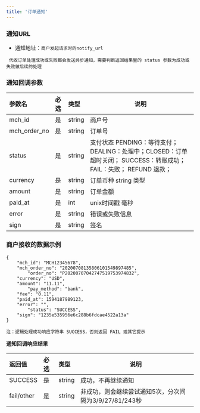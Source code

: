 ```yaml
---
title: '订单通知'
---
```


### 通知URL

* 通知地址：`商户发起请求时的notify_url`

` 代收订单处理成功或失败都会发送异步通知，需要判断返回结果里的 status 参数为成功或失败做后续的处理`

### 通知回调参数

| 参数名           |必选| 类型     | 说明                                         |
|:--------------|:---|:-------|--------------------------------------------|
| mch_id        |是  | string | 商户号                                        |
| mch_order_no  |是  | string | 订单号                                        |
| status        |是  | string    | 支付状态    PENDING：等待支付； DEALING：处理中；CLOSED：订单超时关闭； SUCCESS：转账成功；FAIL：失败； REFUND 退款；|
| currency      |是  | string | 订单币种 string 类型                         |
| amount        |是  | string | 订单金额                      |
| paid_at       |是  | int    | unix时间戳 毫秒                           |
| error         |是  | string | 错误或失败信息                                    |
| sign          |是  | string | 签名                                         |


### 商户接收的数据示例

```
{
    "mch_id": "MCH12345678",
    "mch_order_no": "20200708135806101549897485",
		"order_no": "P20200707042747519753974832",
    "currency": "USD",
    "amount": "11.11",
		"pay_method": "bank",
    "fee": "0.11",
    "paid_at": 1594187989123,
    "error": "",
		"status": "SUCCESS",
    "sign": "1235e535956e6c288b6fdcae4522a13a"
}

```

`注：逻辑处理成功响应字符串 SUCCESS，否则返回 FAIL 或其它提示`

**通知回调响应结果**

|返回值|必选|类型|说明|
|:----    |:---|:----- |-----   |
|SUCCESS |是  |string | 成功，不再继续通知  |
|fail/other |是  |string | 非成功，则会继续尝试通知5次，分次间隔为3/9/27/81/243秒 |
